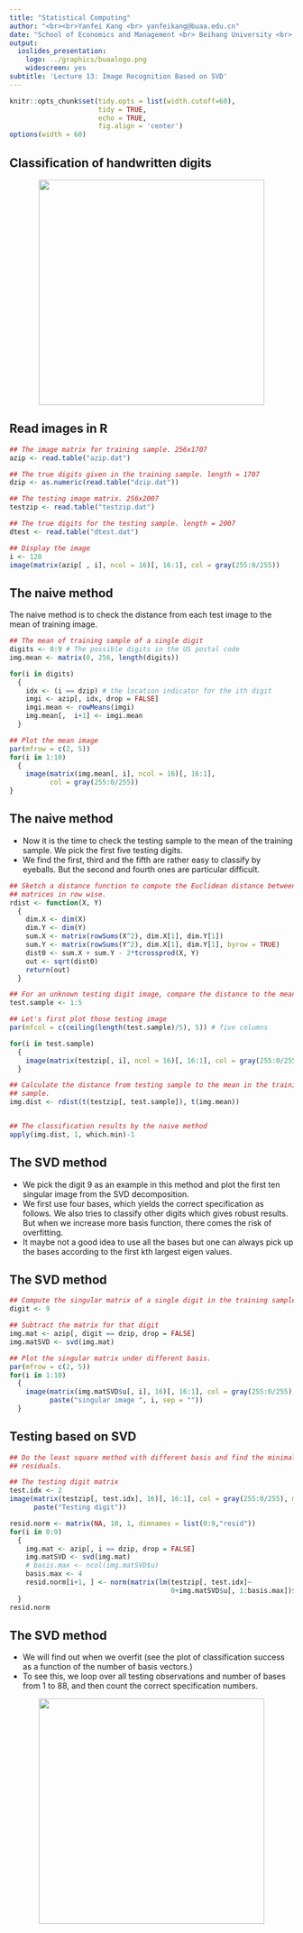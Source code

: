 ```yaml
---
title: "Statistical Computing"
author: "<br><br>Yanfei Kang <br> yanfeikang@buaa.edu.cn"
date: "School of Economics and Management <br> Beihang University <br> http://yanfei.site"
output:
  ioslides_presentation:
    logo: ../graphics/buaalogo.png
    widescreen: yes
subtitle: 'Lecture 13: Image Recognition Based on SVD'
---
```


<style>
    slides > slide {
    overflow-x: auto !important;
    overflow-y: auto !important;
}
</style>


```r
knitr::opts_chunk$set(tidy.opts = list(width.cutoff=60),
                      tidy = TRUE, 
                      echo = TRUE,
                      fig.align = 'center')
options(width = 60)
```


## Classification of handwritten digits

<center>    
<img src="Digits.png" height="400px" />
</center>

## Read images in R

```r
## The image matrix for training sample. 256x1707
azip <- read.table("azip.dat")

## The true digits given in the training sample. length = 1707
dzip <- as.numeric(read.table("dzip.dat"))

## The testing image matrix. 256x2007
testzip <- read.table("testzip.dat")

## The true digits for the testing sample. length = 2007
dtest <- read.table("dtest.dat")

## Display the image
i <- 120
image(matrix(azip[ , i], ncol = 16)[, 16:1], col = gray(255:0/255))
```

##  The naive method

The naive method is to check the distance from each test image to the mean of training image.

```r
## The mean of training sample of a single digit
digits <- 0:9 # The possible digits in the US postal code
img.mean <- matrix(0, 256, length(digits))

for(i in digits)
  {
    idx <- (i == dzip) # the location indicator for the ith digit
    imgi <- azip[, idx, drop = FALSE]
    imgi.mean <- rowMeans(imgi)
    img.mean[,  i+1] <- imgi.mean
  }

## Plot the mean image
par(mfrow = c(2, 5))
for(i in 1:10)
  {
    image(matrix(img.mean[, i], ncol = 16)[, 16:1],
          col = gray(255:0/255))
}
```



## The naive method

- Now it is the time to check the testing sample to the mean of the training sample. We pick the first five testing digits.
- We find the first, third and the fifth are rather easy to classify by eyeballs. But the second and fourth ones are particular difficult.


```r
## Sketch a distance function to compute the Euclidean distance between two
## matrices in row wise.
rdist <- function(X, Y)
  {
    dim.X <- dim(X)
    dim.Y <- dim(Y)
    sum.X <- matrix(rowSums(X^2), dim.X[1], dim.Y[1])
    sum.Y <- matrix(rowSums(Y^2), dim.X[1], dim.Y[1], byrow = TRUE)
    dist0 <- sum.X + sum.Y - 2*tcrossprod(X, Y)
    out <- sqrt(dist0)
    return(out)
  }

## For an unknown testing digit image, compare the distance to the means
test.sample <- 1:5

## Let's first plot those testing image
par(mfcol = c(ceiling(length(test.sample)/5), 5)) # five columns

for(i in test.sample)
  {
    image(matrix(testzip[, i], ncol = 16)[, 16:1], col = gray(255:0/255))
  }

## Calculate the distance from testing sample to the mean in the training
## sample.
img.dist <- rdist(t(testzip[, test.sample]), t(img.mean))


## The classification results by the naive method
apply(img.dist, 1, which.min)-1
```

## The SVD method

- We pick the digit 9 as an example in this method and plot the first ten singular image from the SVD decomposition.
- We first use four bases, which yields the correct specification as follows. We also tries to classify other digits which gives robust results. But when we increase more basis function, there comes the risk of overfitting.
- It maybe not a good idea to use all the bases but one can always pick up the bases according to the first kth largest eigen values.

##  The SVD method


```r
## Compute the singular matrix of a single digit in the training sample
digit <- 9

## Subtract the matrix for that digit
img.mat <- azip[, digit == dzip, drop = FALSE]
img.matSVD <- svd(img.mat)

## Plot the singular matrix under different basis.
par(mfrow = c(2, 5))
for(i in 1:10)
  {
    image(matrix(img.matSVD$u[, i], 16)[, 16:1], col = gray(255:0/255), main =
          paste("singular image ", i, sep = ""))
  }

```

## Testing based on SVD

```r
## Do the least square method with different basis and find the minimal
## residuals.

## The testing digit matrix
test.idx <- 2
image(matrix(testzip[, test.idx], 16)[, 16:1], col = gray(255:0/255), main =
      paste("Testing digit"))

resid.norm <- matrix(NA, 10, 1, dimnames = list(0:9,"resid"))
for(i in 0:9)
  {
    img.mat <- azip[, i == dzip, drop = FALSE]
    img.matSVD <- svd(img.mat)
    # basis.max <- ncol(img.matSVD$u)
    basis.max <- 4
    resid.norm[i+1, ] <- norm(matrix(lm(testzip[, test.idx]~
                                        0+img.matSVD$u[, 1:basis.max])$resid), "F")
  }
resid.norm
```

## The SVD method

- We will find out when we overfit (see the plot of classification success as a function of the number of basis vectors.)
- To see this, we loop over all testing observations and number of bases from 1 to 88, and then count the correct specification numbers.

<center>    
<img src="CorrectSpect.png" height="400px" />
</center>


